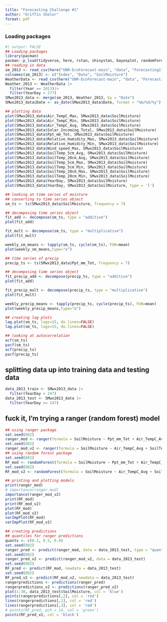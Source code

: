 ```yaml
---
title: "Forecasting Challenge #1"
author: "Griffin Shelor"
format: pdf
---
```



### Loading packages
```r
#| output: FALSE
## Loading packages
library(pacman)
pacman::p_load(tidyverse, here, rstan, shinystan, bayesplot, randomForest, caret, ranger, tseries, astsa, forecast, stlplus, fpp)
## reading in data
sm_2013 <- read_csv(here("UNR-EcoForecast-main", "data", "Forecasting1", "2013_data.csv"))
colnames(sm_2013) <- c("Index", "Date", "SoilMoisture")
WeatherData <- read_csv(here("UNR-EcoForecast-main", "data", "Forecasting1", "WeatherData_tidy.csv"))
Weather_2013 <- WeatherData |>
  filter(Year == 2013)|>
  filter(YearDay < 277)
SMwx2013_data <- merge(sm_2013, Weather_2013, by = "Date")
SMwx2013_data$Date <- as_date(SMwx2013_data$Date, format = "%m/%d/%y")
```


```r
## plotting data
plot(SMwx2013_data$Air_TempC_Max, SMwx2013_data$SoilMoisture)
plot(SMwx2013_data$Air_TempC_Min, SMwx2013_data$SoilMoisture)
plot(SMwx2013_data$Air_TempC_Avg, SMwx2013_data$SoilMoisture)
plot(SMwx2013_data$Solar_Incoming_Total, SMwx2013_data$SoilMoisture)
plot(SMwx2013_data$Ppt_mm_Tot, SMwx2013_data$SoilMoisture)
plot(SMwx2013_data$Relative_Humidity_Max, SMwx2013_data$SoilMoisture)
plot(SMwx2013_data$Relative_Humidity_Min, SMwx2013_data$SoilMoisture)
plot(SMwx2013_data$Wind_speed_Max, SMwx2013_data$SoilMoisture)
plot(SMwx2013_data$SoilTemp_5cm_Avg, SMwx2013_data$SoilMoisture)
plot(SMwx2013_data$SoilTemp_20cm_Avg, SMwx2013_data$SoilMoisture)
plot(SMwx2013_data$SoilTemp_5cm_Max, SMwx2013_data$SoilMoisture)
plot(SMwx2013_data$SoilTemp_5cm_Min, SMwx2013_data$SoilMoisture)
plot(SMwx2013_data$SoilTemp_20cm_Max, SMwx2013_data$SoilMoisture)
plot(SMwx2013_data$SoilTemp_20cm_Min, SMwx2013_data$SoilMoisture)
plot(SMwx2013_data$YearDay, SMwx2013_data$SoilMoisture)
plot(SMwx2013_data$YearDay, SMwx2013_data$SoilMoisture, type = 'l')
```

```r
## looking at time series of moisture
## converting to time series object
sm_ts <- ts(SMwx2013_data$SoilMoisture, frequency = 7)

## decomposing time series object
fit_add <- decompose(sm_ts, type = "additive")
plot(fit_add)

fit_mult <- decompose(sm_ts, type = "multiplicative")
plot(fit_mult)

weekly_sm_means <- tapply(sm_ts, cycle(sm_ts), FUN=mean)
plot(weekly_sm_means,type="o")

## time series of precip
precip_ts <- ts(SMwx2013_data$Ppt_mm_Tot, frequency = 7)

## decomposing time series object
fit_precip_add <- decompose(precip_ts, type = "additive")
plot(fit_add)

fit_precip_mult <- decompose(precip_ts, type = "multiplicative")
plot(fit_mult)

weekly_precip_means <- tapply(precip_ts, cycle(precip_ts), FUN=mean)
plot(weekly_precip_means,type="o")

## creating lag plots
lag.plot(sm_ts, lags=15, do.lines=FALSE)
lag.plot(sm_ts, lags=15, do.lines=FALSE)

## looking at autocorrelation
acf(sm_ts)
pacf(sm_ts)
acf(precip_ts)
pacf(precip_ts)
```
## splitting data up into training data and testing data
```r
data_2013_train <- SMwx2013_data |>
  filter(YearDay < 247)
data_2013_test <- SMwx2013_data |>
  filter(YearDay >= 247)
```


## fuck it, I'm trying a ranger (random forest) model
```r
## using ranger package
set.seed(802)
ranger_mod <- ranger(formula = SoilMoisture ~ Ppt_mm_Tot + Air_TempC_Avg + Air_TempC_Max + Relative_Humidity_Max + SoilTemp_5cm_Max + SoilTemp_20cm_Max + Solar_Incoming_Total + Relative_Humidity_Min, data = data_2013_train, num.trees = 10000, mtry = 3, importance = "impurity", quantreg = TRUE)
set.seed(802)
ranger_mod_v2 <- ranger(formula = SoilMoisture ~ Air_TempC_Avg + SoilTemp_5cm_Max + SoilTemp_20cm_Max, data = data_2013_train, num.trees = 10000, mtry = 3, importance = "impurity")
## using random forest package
set.seed(802)
RF_mod <- randomForest(formula = SoilMoisture ~ Ppt_mm_Tot + Air_TempC_Avg + Air_TempC_Max + Relative_Humidity_Max + SoilTemp_5cm_Max + SoilTemp_20cm_Max + Solar_Incoming_Total + Relative_Humidity_Min, data = data_2013_train, num.trees = 10000, mtry = 2)
set.seed(802)
RF_mod_v2 <- randomForest(formula = SoilMoisture ~ Air_TempC_Avg + SoilTemp_5cm_Max + SoilTemp_20cm_Max, data = data_2013_train, num.trees = 1000, mtry = 2)

## printing and plotting models
print(ranger_mod)
# importance(ranger_mod)
importance(ranger_mod_v2)
print(RF_mod)
print(RF_mod_v2)
plot(RF_mod)
plot(RF_mod_v2)
varImpPlot(RF_mod)
varImpPlot(RF_mod_v2)

## creating predictions
## quantiles for ranger predictions
quants <- c(0.2, 0.5, 0.8)
set.seed(802)
ranger_pred <- predict(ranger_mod, data = data_2013_test, type = "quantiles", quantiles = quants)
set.seed(802)
ranger_pred_v2 <- predict(ranger_mod_v2, data = data_2013_test)
set.seed(802)
RF_pred <- predict(RF_mod, newdata = data_2013_test)
set.seed(802)
RF_pred_v2 <- predict(RF_mod_v2, newdata = data_2013_test)
rangerpredictions <- predictions(ranger_pred)
rangerpredictions_v2 <- predictions(ranger_pred_v2)
plot(1:30, data_2013_test$SoilMoisture, col = 'blue')
points(rangerpredictions[,2], col = 'red')
lines(rangerpredictions[,1], col = 'red')
lines(rangerpredictions[,3], col = 'red')
# points(RF_pred, pch = 14, col = 'green')
points(RF_pred_v2, col = 'black')

```


